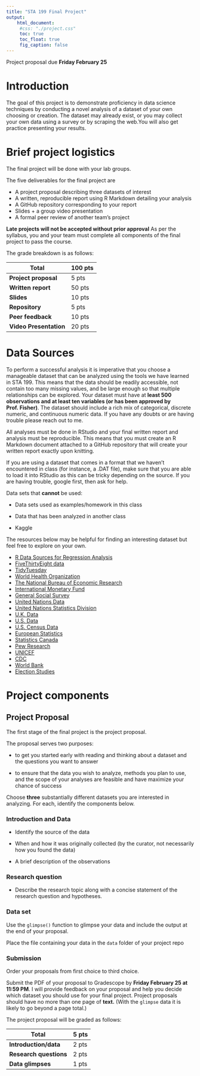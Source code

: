 ```yaml
---
title: "STA 199 Final Project"
output: 
    html_document: 
     #css: "./project.css"
     toc: true
     toc_float: true
     fig_caption: false
---
```


Project proposal due **Friday February 25**

# Introduction

The goal of this project is to demonstrate proficiency in data science 
techniques by conducting a novel analysis of a dataset of your own choosing
or creation. The dataset may already exist, or you may collect your own data 
using a survey or by scraping the web.You will also get practice presenting your results.

# Brief project logistics

The final project will be done with your lab groups.

The five deliverables for the final project are

- A project proposal describing three datasets of interest
- A written, reproducible report using R Markdown detailing your analysis
- A GitHub repository corresponding to your report
- Slides + a group video presentation
- A formal peer review of another team's project

**Late projects will not be accepted without prior approval** As per the syllabus, you and your team must complete all components of the final project to pass the course.

The grade breakdown is as follows:

Total                                                   | 100 pts
--------------------------------------------------------|--------
**Project proposal**                                    | 5 pts
**Written report**                                      | 50 pts
**Slides**                                              | 10 pts
**Repository**                                          | 5 pts
**Peer feedback**                                       | 10 pts
**Video Presentation**                                  | 20 pts

# Data Sources

To perform a successful analysis it is imperative that you choose a manageable
dataset that can be analyzed using the tools we have learned in STA 199. This 
means that the data should be readily accessible, not contain too many missing values, and be large enough so that multiple relationships can be explored.
Your dataset must have at **least 500 observations and at least ten variables 
(or has been approved by Prof. Fisher)**. The dataset should include a rich mix of categorical,
discrete numeric, and continuous numeric data. If you have any doubts or are
having trouble please reach out to me.

All analyses must be done in RStudio and your final written report and analysis must be reproducible. This means that you must create an R Markdown document attached to a GitHub repository that will create your written report exactly upon knitting.

If you are using a dataset that comes in a format that we haven’t encountered 
in class (for instance, a .DAT file), make sure that you are able to load it 
into RStudio as this can be tricky depending on the source. If you are 
having trouble, google first, then ask for help.

Data sets that **cannot** be used:

- Data sets used as examples/homework in this class

- Data that has been analyzed in another class

- Kaggle

The resources below may be helpful for finding an interesting dataset but feel
free to explore on your own.

- [R Data Sources for Regression Analysis](https://rfun.library.duke.edu/blog/data-sources-for-regression-analysis/)
- [FiveThirtyEight data](https://data.fivethirtyeight.com/)
- [TidyTuesday](https://github.com/rfordatascience/tidytuesday)
- [World Health Organization](https://www.who.int/gho/database/en/)
- [The National Bureau of Economic Research](https://data.nber.org/data/)
- [International Monetary Fund](https://data.imf.org/?sk=388DFA60-1D26-4ADE-B505-A05A558D9A42&sId=1479329328660)
- [General Social Survey](http://gss.norc.org/)
- [United Nations Data](http://data.un.org/)
- [United Nations Statistics Division](https://unstats.un.org/home/)
- [U.K. Data](https://data.gov.uk/)
- [U.S. Data](https://www.data.gov/)
- [U.S. Census Data](https://www.census.gov/data.html)
- [European Statistics](https://ec.europa.eu/eurostat/)
- [Statistics Canada](https://www.statcan.gc.ca/eng/start)
- [Pew Research](https://www.pewresearch.org/download-datasets/)
- [UNICEF](https://data.unicef.org/)
- [CDC](https://www.cdc.gov/datastatistics/index.html)
- [World Bank](https://datacatalog.worldbank.org/)
- [Election Studies](https://electionstudies.org//)


# Project components

## Project Proposal

The first stage of the final project is the project proposal. 

The proposal serves two purposes:

- to get you started early with reading and thinking about a dataset and the questions you want to answer

- to ensure that the data you wish to analyze, methods you plan to use, and the scope of your analyses are feasible and have maximize your chance of success

Choose **three** substantially different datasets you are interested in analyzing. For each, identify the components below.

### Introduction and Data

- Identify the source of the data

- When and how it was originally collected (by the curator, not necessarily how you found the data) 

- A brief description of the observations

### Research question

- Describe the research topic along with a concise statement of the research question and hypotheses.


### Data set

Use the `glimpse()` function to glimpse your data and include the output at the end of your proposal.

Place the file containing your data in the `data` folder of your project repo


### Submission

Order your proposals from first choice to third choice.

Submit the PDF of your proposal to Gradescope by **Friday February 25 at 11:59 PM**. I will provide feedback on your proposal and help you decide which dataset you should use for your final project.  Project proposals should have no more than one page of **text.** (With the `glimpse` data it is likely to go beyond a page total.)

The project proposal will be graded as follows:

Total                                                   | 5 pts
--------------------------------------------------------|-------
**Introduction/data**                                   | 2 pts
**Research questions**                                  | 2 pts
**Data glimpses**                                       | 1 pts
